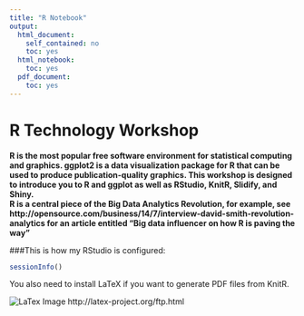 ```yaml
---
title: "R Notebook"
output:
  html_document:
    self_contained: no
    toc: yes
  html_notebook:
    toc: yes
  pdf_document:
    toc: yes
---
```

R Technology Workshop
===
**R is the most popular free software environment for statistical computing and graphics. ggplot2 is a data visualization package for R that can be used to produce publication-quality graphics. This workshop is designed to introduce you to R and ggplot as well as RStudio, KnitR, Slidify, and Shiny.  
R is a central piece of the Big Data Analytics Revolution, for example, see http://opensource.com/business/14/7/interview-david-smith-revolution-analytics for an article entitled "Big data influencer on how R is paving the way"**

###This is how my RStudio is configured:
```r
sessionInfo()
```

You also need to install LaTeX if you want to generate PDF files from KnitR.    

![LaTex Image](LaTex.png) http://latex-project.org/ftp.html

